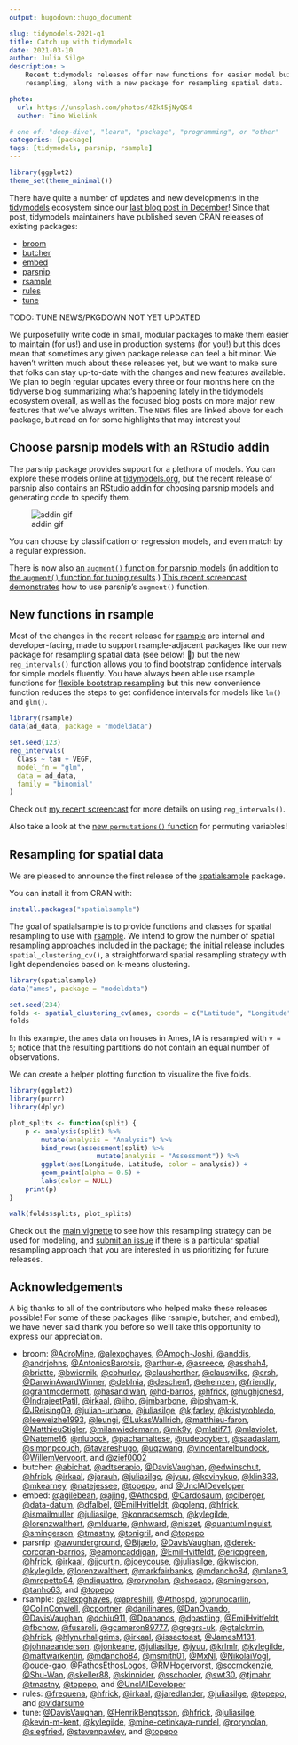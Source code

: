 ```yaml
---
output: hugodown::hugo_document

slug: tidymodels-2021-q1
title: Catch up with tidymodels
date: 2021-03-10
author: Julia Silge
description: >
    Recent tidymodels releases offer new functions for easier model building and
    resampling, along with a new package for resampling spatial data.

photo:
  url: https://unsplash.com/photos/4Zk45jNyQS4
  author: Timo Wielink

# one of: "deep-dive", "learn", "package", "programming", or "other"
categories: [package] 
tags: [tidymodels, parsnip, rsample]
---
```


<!--
TODO:
* [ ] Pick category and tags (see existing with `hugodown::tidy_show_meta()`)
* [ ] Find photo & update yaml metadata
* [ ] Create `thumbnail-sq.jpg`; height and width should be equal
* [ ] Create `thumbnail-wd.jpg`; width should be >5x height
* [ ] `hugodown::use_tidy_thumbnails()`
* [ ] Add intro sentence
* [ ] `usethis::use_tidy_thanks()`
-->

```r
library(ggplot2)
theme_set(theme_minimal())
```


There have quite a number of updates and new developments in the [tidymodels](https://www.tidymodels.org/) ecosystem since our [last blog post in December](https://www.tidyverse.org/blog/2020/12/finetune-0-0-1/)! Since that post, tidymodels maintainers have published seven CRAN releases of existing packages:

- [broom](https://broom.tidymodels.org/news/)
- [butcher](https://butcher.tidymodels.org/news/)
- [embed](https://embed.tidymodels.org/news/)
- [parsnip](https://parsnip.tidymodels.org/news/)
- [rsample](https://rsample.tidymodels.org/news/)
- [rules](https://rules.tidymodels.org/news/)
- [tune](https://tune.tidymodels.org/news/)

TODO: TUNE NEWS/PKGDOWN NOT YET UPDATED

We purposefully write code in small, modular packages to make them easier to maintain (for us!) and use in production systems (for you!) but this does mean that sometimes any given package release can feel a bit minor. We haven't written much about these releases yet, but we want to make sure that folks can stay up-to-date with the changes and new features available. We plan to begin regular updates every three or four months here on the tidyverse blog summarizing what's happening lately in the tidymodels ecosystem overall, as well as the focused blog posts on more major new features that we've always written. The `NEWS` files are linked above for each package, but read on for some highlights that may interest you!

## Choose parsnip models with an RStudio addin

The parsnip package provides support for a plethora of models. You can explore these models online at [tidymodels.org](https://www.tidymodels.org/find/parsnip/), but the recent release of parsnip also contains an RStudio addin for choosing parsnip models and generating code to specify them.

![addin gif](parsnip_addin.gif)

You can choose by classification or regression models, and even match by a regular expression.

There is now also [an `augment()` function for parsnip models](https://parsnip.tidymodels.org/reference/augment.html) (in addition to [the `augment()` function for tuning results](https://tune.tidymodels.org/reference/augment.html).) [This recent screencast demonstrates](https://juliasilge.com/blog/student-debt/) how to use parsnip's `augment()` function.

## New functions in rsample

Most of the changes in the recent release for [rsample](https://rsample.tidymodels.org/) are internal and developer-facing, made to support rsample-adjacent packages like our new package for resampling spatial data (see below! 👀) but the new `reg_intervals()` function allows you to find bootstrap confidence intervals for simple models fluently. You have always been able use rsample functions for [flexible bootstrap resampling](https://www.tidymodels.org/learn/statistics/bootstrap/) but this new convenience function reduces the steps to get confidence intervals for models like `lm()` and `glm()`.

```r
library(rsample)
data(ad_data, package = "modeldata")

set.seed(123)
reg_intervals(
  Class ~ tau + VEGF,
  model_fn = "glm", 
  data = ad_data, 
  family = "binomial"
)
```

Check out [my recent screencast](https://juliasilge.com/blog/superbowl-conf-int/) for more details on using `reg_intervals()`.

Also take a look at the [new `permutations()` function](https://rsample.tidymodels.org/reference/permutations.html) for permuting variables!

## Resampling for spatial data

We are pleased to announce the first release of the [spatialsample](https://spatialsample.tidymodels.org/) package.

You can install it from CRAN with:

```r
install.packages("spatialsample")
```

The goal of spatialsample is to provide functions and classes for spatial resampling to use with [rsample](https://rsample.tidymodels.org/). We intend to grow the number of spatial resampling approaches included in the package; the initial release includes `spatial_clustering_cv()`, a straightforward spatial resampling strategy with light dependencies based on k-means clustering.

```r
library(spatialsample)
data("ames", package = "modeldata")

set.seed(234)
folds <- spatial_clustering_cv(ames, coords = c("Latitude", "Longitude"), v = 5)
folds
```

In this example, the `ames` data on houses in Ames, IA is resampled with `v = 5`; notice that the resulting partitions do not contain an equal number of observations.

We can create a helper plotting function to visualize the five folds.

```r
library(ggplot2)
library(purrr)
library(dplyr)

plot_splits <- function(split) {
    p <- analysis(split) %>%
        mutate(analysis = "Analysis") %>%
        bind_rows(assessment(split) %>%
                      mutate(analysis = "Assessment")) %>%
        ggplot(aes(Longitude, Latitude, color = analysis)) + 
        geom_point(alpha = 0.5) +
        labs(color = NULL)
    print(p)
}

walk(folds$splits, plot_splits)
```

Check out the [main vignette](https://spatialsample.tidymodels.org/articles/spatialsample.html) to see how this resampling strategy can be used for modeling, and [submit an issue](https://github.com/tidymodels/spatialsample/issues) if there is a particular spatial resampling approach that you are interested in us prioritizing for future releases.

## Acknowledgements

A big thanks to all of the contributors who helped make these releases possible! For some of these packages (like rsample, butcher, and embed), we have never said thank you before so we'll take this opportunity to express our appreciation.

- broom: [&#x0040;AdroMine](https://github.com/AdroMine), [&#x0040;alexpghayes](https://github.com/alexpghayes), [&#x0040;Amogh-Joshi](https://github.com/Amogh-Joshi), [&#x0040;anddis](https://github.com/anddis), [&#x0040;andrjohns](https://github.com/andrjohns), [&#x0040;AntoniosBarotsis](https://github.com/AntoniosBarotsis), [&#x0040;arthur-e](https://github.com/arthur-e), [&#x0040;asreece](https://github.com/asreece), [&#x0040;asshah4](https://github.com/asshah4), [&#x0040;briatte](https://github.com/briatte), [&#x0040;bwiernik](https://github.com/bwiernik), [&#x0040;cbhurley](https://github.com/cbhurley), [&#x0040;clausherther](https://github.com/clausherther), [&#x0040;clauswilke](https://github.com/clauswilke), [&#x0040;crsh](https://github.com/crsh), [&#x0040;DarwinAwardWinner](https://github.com/DarwinAwardWinner), [&#x0040;deblnia](https://github.com/deblnia), [&#x0040;deschen1](https://github.com/deschen1), [&#x0040;eheinzen](https://github.com/eheinzen), [&#x0040;friendly](https://github.com/friendly), [&#x0040;grantmcdermott](https://github.com/grantmcdermott), [&#x0040;hasandiwan](https://github.com/hasandiwan), [&#x0040;hd-barros](https://github.com/hd-barros), [&#x0040;hfrick](https://github.com/hfrick), [&#x0040;hughjonesd](https://github.com/hughjonesd), [&#x0040;IndrajeetPatil](https://github.com/IndrajeetPatil), [&#x0040;irkaal](https://github.com/irkaal), [&#x0040;jiho](https://github.com/jiho), [&#x0040;jmbarbone](https://github.com/jmbarbone), [&#x0040;joshyam-k](https://github.com/joshyam-k), [&#x0040;JReising09](https://github.com/JReising09), [&#x0040;julian-urbano](https://github.com/julian-urbano), [&#x0040;juliasilge](https://github.com/juliasilge), [&#x0040;kjfarley](https://github.com/kjfarley), [&#x0040;kristyrobledo](https://github.com/kristyrobledo), [&#x0040;leeweizhe1993](https://github.com/leeweizhe1993), [&#x0040;leungi](https://github.com/leungi), [&#x0040;LukasWallrich](https://github.com/LukasWallrich), [&#x0040;matthieu-faron](https://github.com/matthieu-faron), [&#x0040;MatthieuStigler](https://github.com/MatthieuStigler), [&#x0040;milanwiedemann](https://github.com/milanwiedemann), [&#x0040;mk9y](https://github.com/mk9y), [&#x0040;mlatif71](https://github.com/mlatif71), [&#x0040;mlaviolet](https://github.com/mlaviolet), [&#x0040;Nateme16](https://github.com/Nateme16), [&#x0040;nlubock](https://github.com/nlubock), [&#x0040;pachamaltese](https://github.com/pachamaltese), [&#x0040;rudeboybert](https://github.com/rudeboybert), [&#x0040;saadaslam](https://github.com/saadaslam), [&#x0040;simonpcouch](https://github.com/simonpcouch), [&#x0040;tavareshugo](https://github.com/tavareshugo), [&#x0040;uqzwang](https://github.com/uqzwang), [&#x0040;vincentarelbundock](https://github.com/vincentarelbundock), [&#x0040;WillemVervoort](https://github.com/WillemVervoort), and [&#x0040;zief0002](https://github.com/zief0002)
- butcher: [&#x0040;abichat](https://github.com/abichat), [&#x0040;adtserapio](https://github.com/adtserapio), [&#x0040;DavisVaughan](https://github.com/DavisVaughan), [&#x0040;edwinschut](https://github.com/edwinschut), [&#x0040;hfrick](https://github.com/hfrick), [&#x0040;irkaal](https://github.com/irkaal), [&#x0040;jarauh](https://github.com/jarauh), [&#x0040;juliasilge](https://github.com/juliasilge), [&#x0040;jyuu](https://github.com/jyuu), [&#x0040;kevinykuo](https://github.com/kevinykuo), [&#x0040;klin333](https://github.com/klin333), [&#x0040;mkearney](https://github.com/mkearney), [&#x0040;natejessee](https://github.com/natejessee), [&#x0040;topepo](https://github.com/topepo), and [&#x0040;UnclAlDeveloper](https://github.com/UnclAlDeveloper)
- embed: [&#x0040;agilebean](https://github.com/agilebean), [&#x0040;ajing](https://github.com/ajing), [&#x0040;Athospd](https://github.com/Athospd), [&#x0040;Cardosaum](https://github.com/Cardosaum), [&#x0040;ciberger](https://github.com/ciberger), [&#x0040;data-datum](https://github.com/data-datum), [&#x0040;dfalbel](https://github.com/dfalbel), [&#x0040;EmilHvitfeldt](https://github.com/EmilHvitfeldt), [&#x0040;goleng](https://github.com/goleng), [&#x0040;hfrick](https://github.com/hfrick), [&#x0040;ismailmuller](https://github.com/ismailmuller), [&#x0040;juliasilge](https://github.com/juliasilge), [&#x0040;konradsemsch](https://github.com/konradsemsch), [&#x0040;kylegilde](https://github.com/kylegilde), [&#x0040;lorenzwalthert](https://github.com/lorenzwalthert), [&#x0040;mlduarte](https://github.com/mlduarte), [&#x0040;nhward](https://github.com/nhward), [&#x0040;niszet](https://github.com/niszet), [&#x0040;quantumlinguist](https://github.com/quantumlinguist), [&#x0040;smingerson](https://github.com/smingerson), [&#x0040;tmastny](https://github.com/tmastny), [&#x0040;tonigril](https://github.com/tonigril), and [&#x0040;topepo](https://github.com/topepo)
- parsnip: [&#x0040;awunderground](https://github.com/awunderground), [&#x0040;Bijaelo](https://github.com/Bijaelo), [&#x0040;DavisVaughan](https://github.com/DavisVaughan), [&#x0040;derek-corcoran-barrios](https://github.com/derek-corcoran-barrios), [&#x0040;eamoncaddigan](https://github.com/eamoncaddigan), [&#x0040;EmilHvitfeldt](https://github.com/EmilHvitfeldt), [&#x0040;ericpgreen](https://github.com/ericpgreen), [&#x0040;hfrick](https://github.com/hfrick), [&#x0040;irkaal](https://github.com/irkaal), [&#x0040;jjcurtin](https://github.com/jjcurtin), [&#x0040;joeycouse](https://github.com/joeycouse), [&#x0040;juliasilge](https://github.com/juliasilge), [&#x0040;kwiscion](https://github.com/kwiscion), [&#x0040;kylegilde](https://github.com/kylegilde), [&#x0040;lorenzwalthert](https://github.com/lorenzwalthert), [&#x0040;markfairbanks](https://github.com/markfairbanks), [&#x0040;mdancho84](https://github.com/mdancho84), [&#x0040;mlane3](https://github.com/mlane3), [&#x0040;mrepetto94](https://github.com/mrepetto94), [&#x0040;ndiquattro](https://github.com/ndiquattro), [&#x0040;rorynolan](https://github.com/rorynolan), [&#x0040;shosaco](https://github.com/shosaco), [&#x0040;smingerson](https://github.com/smingerson), [&#x0040;tanho63](https://github.com/tanho63), and [&#x0040;topepo](https://github.com/topepo)
- rsample: [&#x0040;alexpghayes](https://github.com/alexpghayes), [&#x0040;apreshill](https://github.com/apreshill), [&#x0040;Athospd](https://github.com/Athospd), [&#x0040;brunocarlin](https://github.com/brunocarlin), [&#x0040;ColinConwell](https://github.com/ColinConwell), [&#x0040;cportner](https://github.com/cportner), [&#x0040;danilinares](https://github.com/danilinares), [&#x0040;DanOvando](https://github.com/DanOvando), [&#x0040;DavisVaughan](https://github.com/DavisVaughan), [&#x0040;dchiu911](https://github.com/dchiu911), [&#x0040;Dpananos](https://github.com/Dpananos), [&#x0040;dpastling](https://github.com/dpastling), [&#x0040;EmilHvitfeldt](https://github.com/EmilHvitfeldt), [&#x0040;fbchow](https://github.com/fbchow), [&#x0040;fusaroli](https://github.com/fusaroli), [&#x0040;gcameron89777](https://github.com/gcameron89777), [&#x0040;gregrs-uk](https://github.com/gregrs-uk), [&#x0040;gtalckmin](https://github.com/gtalckmin), [&#x0040;hfrick](https://github.com/hfrick), [&#x0040;hlynurhallgrims](https://github.com/hlynurhallgrims), [&#x0040;irkaal](https://github.com/irkaal), [&#x0040;issactoast](https://github.com/issactoast), [&#x0040;JamesM131](https://github.com/JamesM131), [&#x0040;johnaeanderson](https://github.com/johnaeanderson), [&#x0040;jonkeane](https://github.com/jonkeane), [&#x0040;juliasilge](https://github.com/juliasilge), [&#x0040;jyuu](https://github.com/jyuu), [&#x0040;krlmlr](https://github.com/krlmlr), [&#x0040;kylegilde](https://github.com/kylegilde), [&#x0040;mattwarkentin](https://github.com/mattwarkentin), [&#x0040;mdancho84](https://github.com/mdancho84), [&#x0040;msmith01](https://github.com/msmith01), [&#x0040;MxNl](https://github.com/MxNl), [&#x0040;NikolaiVogl](https://github.com/NikolaiVogl), [&#x0040;oude-gao](https://github.com/oude-gao), [&#x0040;PathosEthosLogos](https://github.com/PathosEthosLogos), [&#x0040;RMHogervorst](https://github.com/RMHogervorst), [&#x0040;sccmckenzie](https://github.com/sccmckenzie), [&#x0040;Shu-Wan](https://github.com/Shu-Wan), [&#x0040;skeller88](https://github.com/skeller88), [&#x0040;skinnider](https://github.com/skinnider), [&#x0040;sschooler](https://github.com/sschooler), [&#x0040;swt30](https://github.com/swt30), [&#x0040;tjmahr](https://github.com/tjmahr), [&#x0040;tmastny](https://github.com/tmastny), [&#x0040;topepo](https://github.com/topepo), and [&#x0040;UnclAlDeveloper](https://github.com/UnclAlDeveloper)
- rules: [&#x0040;frequena](https://github.com/frequena), [&#x0040;hfrick](https://github.com/hfrick), [&#x0040;irkaal](https://github.com/irkaal), [&#x0040;jaredlander](https://github.com/jaredlander), [&#x0040;juliasilge](https://github.com/juliasilge), [&#x0040;topepo](https://github.com/topepo), and [&#x0040;vidarsumo](https://github.com/vidarsumo)
- tune: [&#x0040;DavisVaughan](https://github.com/DavisVaughan), [&#x0040;HenrikBengtsson](https://github.com/HenrikBengtsson), [&#x0040;hfrick](https://github.com/hfrick), [&#x0040;juliasilge](https://github.com/juliasilge), [&#x0040;kevin-m-kent](https://github.com/kevin-m-kent), [&#x0040;kylegilde](https://github.com/kylegilde), [&#x0040;mine-cetinkaya-rundel](https://github.com/mine-cetinkaya-rundel), [&#x0040;rorynolan](https://github.com/rorynolan), [&#x0040;siegfried](https://github.com/siegfried), [&#x0040;stevenpawley](https://github.com/stevenpawley), and [&#x0040;topepo](https://github.com/topepo)


